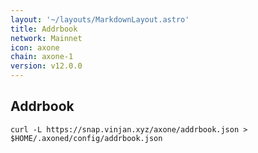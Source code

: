 ```yaml
---
layout: '~/layouts/MarkdownLayout.astro'
title: Addrbook
network: Mainnet
icon: axone
chain: axone-1
version: v12.0.0
---
```

## Addrbook

```
curl -L https://snap.vinjan.xyz/axone/addrbook.json > $HOME/.axoned/config/addrbook.json
```
